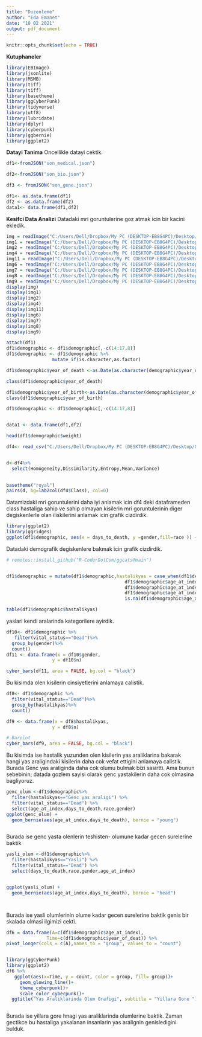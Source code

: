 ```yaml
---
title: "Duzenleme"
author: "Eda Emanet"
date: "10 02 2021"
output: pdf_document
---
```


```r
knitr::opts_chunk$set(echo = TRUE)
```
**Kutuphaneler**
```r
library(EBImage)
library(jsonlite)
library(MSMB)
library(tiff)
library(tiff)
library(basetheme)
library(ggCyberPunk)
library(tidyverse)
library(utf8)
library(lubridate)
library(dplyr)
library(cyberpunk)
library(ggbernie)
library(ggplot2)
```




**Datayi Tanima**
Oncellikle datayi cektik.
```r

df1<-fromJSON("son_medical.json")

df2<-fromJSON("son_bio.json")

df3 <- fromJSON("son_gene.json")

df1<- as.data.frame(df1)
df2 <- as.data.frame(df2)
data1<- data.frame(df1,df2)

```




**Kesifci Data Analizi**
Datadaki mri goruntulerine goz atmak icin bir kacini ekledik.
```r


img = readImage("C:/Users/Dell/Dropbox/My PC (DESKTOP-EB8G4PC)/Desktop/yes/Y1.jpg")
img1 = readImage("C:/Users/Dell/Dropbox/My PC (DESKTOP-EB8G4PC)/Desktop/yes/Y2.jpg")
img2 = readImage("C:/Users/Dell/Dropbox/My PC (DESKTOP-EB8G4PC)/Desktop/yes/Y3.jpg")
img4 = readImage("C:/Users/Dell/Dropbox/My PC (DESKTOP-EB8G4PC)/Desktop/yes/Y4.jpg")
img11 = readImage("C:/Users/Dell/Dropbox/My PC (DESKTOP-EB8G4PC)/Desktop/yes/Y11.jpg")
img6 = readImage("C:/Users/Dell/Dropbox/My PC (DESKTOP-EB8G4PC)/Desktop/yes/Y6.jpg")
img7 = readImage("C:/Users/Dell/Dropbox/My PC (DESKTOP-EB8G4PC)/Desktop/yes/Y7.jpg")
img8 = readImage("C:/Users/Dell/Dropbox/My PC (DESKTOP-EB8G4PC)/Desktop/yes/Y8.jpg")
img9 = readImage("C:/Users/Dell/Dropbox/My PC (DESKTOP-EB8G4PC)/Desktop/yes/Y9.jpg")
display(img)
display(img1)
display(img2)
display(img4)
display(img11)
display(img6)
display(img7)
display(img8)
display(img9)
```
```r

attach(df1)
df1$demographic <- df1$demographic[,-c(14:17,8)]
df1$demographic <- df1$demographic %>%
                 mutate_if(is.character,as.factor)

df1$demographic$year_of_death <-as.Date(as.character(demographic$year_of_death),format="%Y")

class(df1$demographic$year_of_death)

df1$demographic$year_of_birth<-as.Date(as.character(demographic$year_of_birth),format="%Y")
class(df1$demographic$year_of_birth)

df1$demographic <- df1$demographic[,-c(14:17,8)]


data1 <- data.frame(df1,df2)

head(df1$demographic$weight)

```




```r
df4<- read_csv("C:/Users/Dell/Dropbox/My PC (DESKTOP-EB8G4PC)/Desktop/GitHub/Brain Tumor.csv")


d<-df4%>%
  select(Homogeneity,Dissimilarity,Entropy,Mean,Variance)

  
basetheme("royal")
pairs(d, bg=lab2col(df4$Class), col=0)
```

Datamizdaki mri goruntulerini daha iyi anlamak icin df4 deki dataframeden class hastaliga sahip ve sahip olmayan kisilerin mri goruntulerinin diger degiskenlerle olan iliskilerini anlamak icin grafik cizdirdik.



```r
library(ggplot2)
library(ggridges)
ggplot(df1$demographic, aes(x = days_to_death, y =gender,fill=race )) + geom_density_ridges()
```

Datadaki demografik degiskenlere bakmak icin grafik cizdirdik.


```r
# remotes::install_github("R-CoderDotCom/ggcats@main")


df1$demographic = mutate(df1$demographic,hastalikyas = case_when(df1$demographic$age_at_index<=17~"Ergen yas araligi",
                                            df1$demographic$age_at_index>18 & df1$demographic$age_at_index<=65~"Genc yas araligi",
                                            df1$demographic$age_at_index>66 & df1$demographic$age_at_index<=79~"Orta yas araligi",
                                            df1$demographic$age_at_index>80 & df1$demographic$age_at_index<=99~"Yasli",
                                            is.na(df1$demographic$age_at_index==TRUE)~NA_character_))

table(df1$demographic$hastalikyas)
```

yaslari kendi aralarinda kategorilere ayirdik.

```r
df10<- df1$demographic %>% 
   filter(vital_status=="Dead")%>%
  group_by(gender)%>% 
  count()
df11 <- data.frame(x = df10$gender,
                 y = df10$n)           

cyber_bars(df11, area = FALSE, bg.col = "black")

```
Bu kisimda olen kisilerin cinsiyetlerini anlamaya calistik.

```r
df8<- df1$demographic %>%
  filter(vital_status=="Dead")%>%
  group_by(hastalikyas)%>% 
  count()

df9 <- data.frame(x = df8$hastalikyas,
                 y = df8$n)

# Barplot
cyber_bars(df9, area = FALSE, bg.col = "black")


```

Bu kisimda ise hastalik yuzunden olen kisilerin yas araliklarina bakarak hangi yas araligindaki kisilerin daha cok vefat ettigini anlamaya calistik. Burada Genc yas araliginda daha cok olumu bulmak bizi sasirtti. Ama bunun sebebinin; datada gozlem sayisi olarak genc yastakilerin daha cok olmasina bagliyoruz.

```r


genc_olum <-df1$demographic%>%
  filter(hastalikyas=="Genc yas araligi") %>%
  filter(vital_status=="Dead") %>%
  select(age_at_index,days_to_death,race,gender)
ggplot(genc_olum) +
  geom_bernie(aes(age_at_index,days_to_death), bernie = "young")



```
Burada ise genc yasta olenlerin teshisten- olumune kadar gecen surelerine baktik


```r

yasli_olum <-df1$demographic%>%
  filter(hastalikyas=="Yasli") %>%
  filter(vital_status=="Dead") %>%
  select(days_to_death,race,gender,age_at_index)


ggplot(yasli_olum) +
  geom_bernie(aes(age_at_index,days_to_death), bernie = "head")




```
Burada ise yasli olumlerinin olume kadar gecen surelerine baktik genis bir skalada olmasi ilgimizi cekti.


```r


df6 = data.frame(A=c(df1$demographic$age_at_index),
               Time=c(df1$demographic$year_of_deat)) %>%
pivot_longer(cols = c(A),names_to = "group", values_to = "count")


library(ggCyberPunk)
library(ggplot2)
df6 %>%
   ggplot(aes(x=Time, y = count, color = group, fill= group))+
     geom_glowing_line()+
     theme_cyberpunk()+
     scale_color_cyberpunk()+
  ggtitle("Yas Araliklarinda Olum Grafigi", subtitle = "Yillara Gore ")



```

Burada ise yillara gore hnagi yas araliklarinda olumlerine baktik. Zaman gectikce bu hastaliga yakalanan insanlarin yas aralignin genisledigini bulduk.











